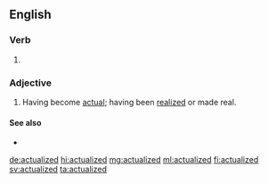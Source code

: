 ==English==

===Verb===
{{head|en|verb form}}

# {{en-past of|actualize}}

===Adjective===
{{en-adj}}

# Having become [[actual]]; having been [[realized]] or made real.

====See also====
* {{l|en|self-actualized}}

[[de:actualized]]
[[hi:actualized]]
[[mg:actualized]]
[[ml:actualized]]
[[fi:actualized]]
[[sv:actualized]]
[[ta:actualized]]